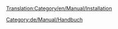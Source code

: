 [[Translation:Category/en/Manual/Installation]]

{{en/Bilingual box|de
|Sammlung von Artikeln, die bei der Installation von OpenTTD helfen.
|Collection of pages that aid installation of OpenTTD.}}

[[Category:de/Manual/Handbuch]]